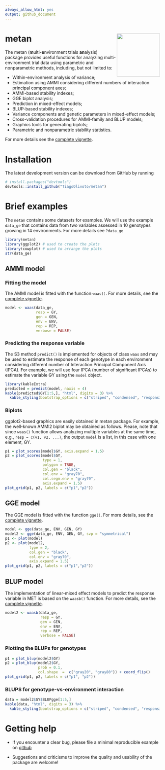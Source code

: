 ```yaml
---
always_allow_html: yes
output: github_document
---
```


<!-- README.md is generated from README.Rmd. Please edit that file -->


# metan <img src="man/figures/logo.png" align="right" height=140/>

The metan (**m**ulti-**e**nvironment **t**rials **an**alysis) package provides useful functions for analyzing multi-environment trial data using parametric and nonparametric methods, including, but not limited to:

* Within-environment analysis of variance;
* Estimation using AMMI considering different numbers of interaction principal component axes;
* AMMI-based stability indexes;
* GGE biplot analysis;
* Prediction in mixed-effect models;
* BLUP-based stability indexes;
* Variance components and genetic parameters in mixed-effect models;
* Cross-validation procedures for AMMI-family and BLUP models;
* Graphics tools for generating biplots;
* Parametric and nonparametric stability statistics.

For more details see the [complete vignette](https://tiagoolivoto.github.io/metan/).

# Installation

The latest development version can be download from GitHub by running
```r
# install.packages("devtools")
devtools::install_github("TiagoOlivoto/metan")
```



# Brief examples

The `metan` contains some datasets for examples. We will use the example `data_ge` that contains data from two variables assessed in 10 genotypes growing in 14 environments. For more details see `?data_ge`

```r
library(metan)
library(ggplot2) # used to create the plots
library(cowplot) # used to arrange the plots
str(data_ge)

```


## AMMI model
### Fitting the model
The AMMI model is fitted with the function `waas()`. For more details, see the [complete vignette](https://tiagoolivoto.github.io/metan/articles/vignettes_ammi.html).

```r
model <- waas(data_ge,
              resp = GY,
              gen = GEN,
              env = ENV,
              rep = REP,
              verbose = FALSE)
```


### Predicting the response variable
The S3 method `predict()` is implemented for objects of class `waas` and may be used to estimate the response of each genotype in each environment considering different number of Interaction Principal Component Axis (IPCA). For example, we will use four IPCA (number of significant IPCAs) to estimate the variable GY using the `model` object.

```r
library(kableExtra)
predicted = predict(model, naxis = 4)
kable(predicted$GY[1:5,], "html", digits = 3) %>%
  kable_styling(bootstrap_options = c("striped", "condensed", "responsive"))
```


### Biplots

ggplot2-based graphics are easily obtained in metan package. For example, the well-known AMMI2 biplot may be obtained as follows. Please, note that since `waas()` function allows analyzing multiple variables at the same time, e.g., `resp = c(v1, v2, ...)`, the output `model` is a list, in this case with one element, GY.

```r
p1 = plot_scores(model$GY, axis.expand = 1.5)
p2 = plot_scores(model$GY,
                 type = 1,
                 polygon = TRUE,
                 col.gen = "black",
                 col.env = "gray70",
                 col.segm.env = "gray70",
                 axis.expand = 1.5)
plot_grid(p1, p2, labels = c("p1","p2"))
```

## GGE model
The GGE model is fitted with the function `gge()`. For more details, see the [complete vignette](https://tiagoolivoto.github.io/metan/articles/vignettes_gge.html).


```r
model <- gge(data_ge, ENV, GEN, GY)
model2 <- gge(data_ge, ENV, GEN, GY, svp = "symmetrical")
p1 <- plot(model)
p2 <- plot(model2,
           type = 2,
           col.gen = "black",
           col.env = "gray70",
           axis.expand = 1.5)
plot_grid(p1, p2, labels = c("p1","p2"))
```


## BLUP model
The implementation of linear-mixed effect models to predict the response variable in MET is based on the `waasb()` function. For more details, see the [complete vignette](https://tiagoolivoto.github.io/metan/articles/vignettes_blup.html).

```r
model2 <- waasb(data_ge,
                resp = GY,
                gen = GEN,
                env = ENV,
                rep = REP,
                verbose = FALSE)
```


### Plotting the BLUPs for genotypes


```r
p1 = plot_blup(model2$GY)
p2 = plot_blup(model2$GY,
               prob = 0.1,
               col.shape  =  c("gray20", "gray80")) + coord_flip()
plot_grid(p1, p2, labels = c("p1", "p2"))
```


### BLUPS for genotype-vs-environment interaction

```r
data = model2$GY$BLUPgge[1:5,]
kable(data, "html", digits = 3) %>%
  kable_styling(bootstrap_options = c("striped", "condensed", "responsive"))
```


# Getting help

* If you encounter a clear bug, please file a minimal reproducible example on [github](https://github.com/TiagoOlivoto/metan/issues)

* Suggestions and criticisms to improve the quality and usability of the package are welcome!



